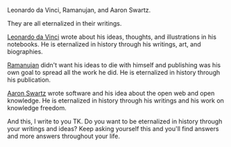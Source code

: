 Leonardo da Vinci, Ramanujan, and Aaron Swartz.

They are all eternalized in their writings.

[Leonardo da Vinci](https://www.amazon.com/Leonardo-Vinci-Walter-Isaacson/dp/1501139150) wrote about his ideas, thoughts, and illustrations in his notebooks. He is eternalized in history through his writings, art, and biographies.

[Ramanujan](https://www.youtube.com/watch?v=8WwLPep9xNg&ab_channel=HOLLYWOODWORLD) didn't want his ideas to die with himself and publishing was his own goal to spread all the work he did. He is eternalized in history through his publication.

[Aaron Swartz](https://www.youtube.com/watch?v=9vz06QO3UkQ&ab_channel=moviemaniacsDE) wrote software and his idea about the open web and open knowledge. He is eternalized in history through his writings and his work on knowledge freedom.

And this, I write to you TK. Do you want to be eternalized in history through your writings and ideas? Keep asking yourself this and you'll find answers and more answers throughout your life.
